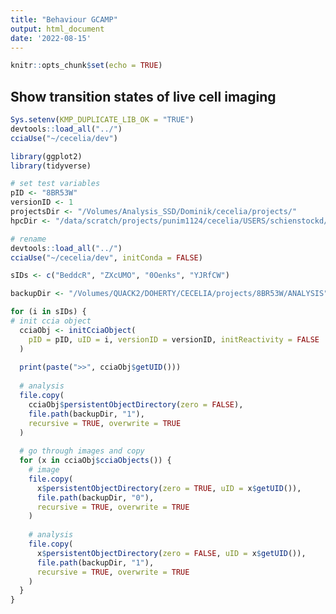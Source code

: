 ```yaml
---
title: "Behaviour GCAMP"
output: html_document
date: '2022-08-15'
---
```


```r
knitr::opts_chunk$set(echo = TRUE)
```

## Show transition states of live cell imaging

```r
Sys.setenv(KMP_DUPLICATE_LIB_OK = "TRUE")
devtools::load_all("../")
cciaUse("~/cecelia/dev")

library(ggplot2)
library(tidyverse)
```

```r
# set test variables
pID <- "8BR53W"
versionID <- 1
projectsDir <- "/Volumes/Analysis_SSD/Dominik/cecelia/projects/"
hpcDir <- "/data/scratch/projects/punim1124/cecelia/USERS/schienstockd/"
```

```r
# rename
devtools::load_all("../")
cciaUse("~/cecelia/dev", initConda = FALSE)

sIDs <- c("BeddcR", "ZXcUMO", "0Oenks", "YJRfCW")

backupDir <- "/Volumes/QUACK2/DOHERTY/CECELIA/projects/8BR53W/ANALYSIS"

for (i in sIDs) {
# init ccia object
  cciaObj <- initCciaObject(
    pID = pID, uID = i, versionID = versionID, initReactivity = FALSE
  )
  
  print(paste(">>", cciaObj$getUID()))
  
  # analysis
  file.copy(
    cciaObj$persistentObjectDirectory(zero = FALSE),
    file.path(backupDir, "1"),
    recursive = TRUE, overwrite = TRUE
  )
  
  # go through images and copy 
  for (x in cciaObj$cciaObjects()) {
    # image
    file.copy(
      x$persistentObjectDirectory(zero = TRUE, uID = x$getUID()),
      file.path(backupDir, "0"),
      recursive = TRUE, overwrite = TRUE
    )
    
    # analysis
    file.copy(
      x$persistentObjectDirectory(zero = FALSE, uID = x$getUID()),
      file.path(backupDir, "1"),
      recursive = TRUE, overwrite = TRUE
    )
  }
}
```